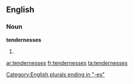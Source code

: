 ==English==

===Noun===
'''tendernesses'''

# {{plural of|[[tenderness]]}}

[[Category:English plurals ending in "-es"]]

[[ar:tendernesses]]
[[fr:tendernesses]]
[[ta:tendernesses]]